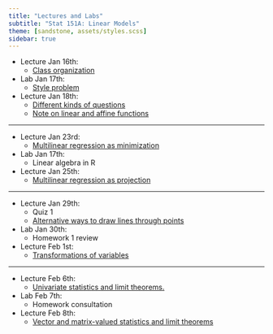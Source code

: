 ```yaml
---
title: "Lectures and Labs"
subtitle: "Stat 151A: Linear Models"
theme: [sandstone, assets/styles.scss]
sidebar: true
---
```



- Lecture Jan 16th:
    - [Class organization](Lecture1.qmd)

- Lab Jan 17th:
    - [Style problem](lab1_student_version.Rmd)

- Lecture Jan 18th:
    - [Different kinds of questions](Lecture2_examples.ipynb) 
    - [Note on linear and affine functions](Lecture2_linearity_note.qmd)


---

- Lecture Jan 23rd:
    - [Multilinear regression as minimization](Lecture3.qmd)

- Lab Jan 17th:
    - Linear algebra in R

- Lecture Jan 25th:
    - [Multilinear regression as projection](Lecture4.qmd)

---


- Lecture Jan 29th:
    - Quiz 1
    - [Alternative ways to draw lines through points](Lecture5.ipynb)
- Lab Jan 30th:
    - Homework 1 review
- Lecture Feb 1st:
    - [Transformations of variables](Lecture6.qmd)


---

- Lecture Feb 6th:
    - [Univariate statistics and limit theorems.](Lecture7.qmd)
- Lab Feb 7th:
    - Homework consultation
- Lecture Feb 8th:
    - [Vector and matrix-valued statistics and limit theorems](Lecture8.qmd)
